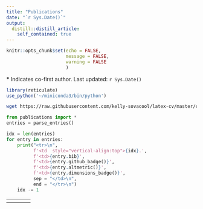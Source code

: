 ```yaml
---
title: "Publications"
date: "`r Sys.Date()`"
output:
  distill::distill_article:
    self_contained: true
---
```

<style>
d-article a {
  border-bottom: none;
  text-decoration: none;
  color: #2f65a7;
} /* remove hyperlink underlines until hover */
d-article a:hover { border-bottom:1px dotted; }
</style>

<!-- for dimensions badges -->
<script async src="https://badge.dimensions.ai/badge.js" charset="utf-8"></script>

<!-- for altmetrics badges -->
<script type='text/javascript' src='https://d1bxh8uas1mnw7.cloudfront.net/assets/embed.js'></script> 

```r
knitr::opts_chunk$set(echo = FALSE,
                      message = FALSE,
                      warning = FALSE
                      )
```


<!--
[Google Scholar profile](https://scholar.google.com/citations?user=TlglgLgAAAAJ)-->

**\*** Indicates co-first author. Last updated: `r Sys.Date()`


```r
library(reticulate)
use_python('~/miniconda3/bin/python')
```

```bash
wget https://raw.githubusercontent.com/kelly-sovacool/latex-cv/master/cv_KLS.bib -O cv_KLS.bib
```

```python
from publications import *
entries = parse_entries()
```

<table style="width:100%">
  <tr>
    <th> </th>
    <th> </th>
    <th> </th>
    <th> </th>
  </tr>
```python
idx = len(entries)
for entry in entries:
    print("<tr>\n",
          f'<td  style="vertical-align:top">{idx}.',
          f'<td>{entry.bib}',
          f'<td>{entry.github_badge()}',
          f'<td>{entry.altmetric()}',
          f'<td>{entry.dimensions_badge()}',
          sep = "</td>\n",
          end = "</tr>\n")
    idx -= 1

```
</table>
